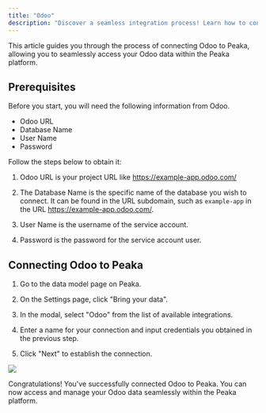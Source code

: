 ```yaml
---
title: "Odoo"
description: "Discover a seamless integration process! Learn how to connect Odoo to Peaka effortlessly for streamlined transactions."
---
```


This article guides you through the process of connecting Odoo to Peaka, allowing you to seamlessly access your Odoo data within the Peaka platform.

## Prerequisites

Before you start, you will need the following information from Odoo.

- Odoo URL
- Database Name
- User Name
- Password

Follow the steps below to obtain it:

1. Odoo URL is your project URL like https://example-app.odoo.com/

2. The Database Name is the specific name of the database you wish to connect. It can be found in the URL subdomain, such as `example-app` in the URL https://example-app.odoo.com/.

3. User Name is the username of the service account.

4. Password is the password for the service account user.

## Connecting Odoo to Peaka

1. Go to the data model page on Peaka.

2. On the Settings page, click "Bring your data".

3. In the modal, select "Odoo" from the list of available integrations.

4. Enter a name for your connection and input credentials you obtained in the previous step.

5. Click "Next" to establish the connection.

<img src="https://cdn.peaka.com/integrations/odoo-1.png" />

Congratulations! You've successfully connected Odoo to Peaka. You can now access and manage your Odoo data seamlessly within the Peaka platform.
